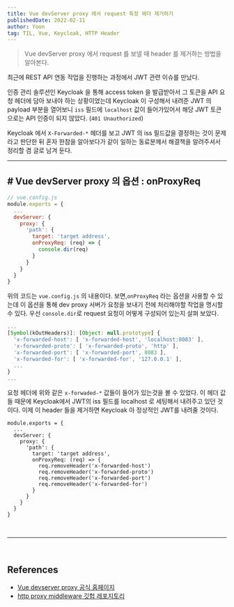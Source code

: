 ```yaml
---
title: Vue devServer proxy 에서 request 특정 헤더 제거하기
publishedDate: 2022-02-11
author: Yoon
tag: TIL, Vue, Keycloak, HTTP Header
---
```


> Vue devServer proxy 에서 request 를 보낼 때 header 를 제거하는 방법을 알아본다.

최근에 REST API 연동 작업을 진행하는 과정에서 JWT 관련 이슈를 만났다.

인증 관리 솔루션인 Keycloak 을 통해 access token 을 발급받아서 그 토큰을 API 요청 헤더에 담아 보내야 하는 상황이었는데
Keycloak 이 구성해서 내려준 JWT 의 payload 부분을 열어보니 `iss` 필드에 `localhost` 값이 들어가있어서 해당 JWT 토큰으로는 API 인증이 되지 않았다.
(`401 Unauthorized`)

Keycloak 에서 `X-Forwarded-*` 헤더를 보고 JWT 의 iss 필드값을 결정하는 것이 문제라고 판단한 뒤 혼자 한참을 알아보다가
같이 일하는 동료분께서 해결책을 알려주셔서 정리할 겸 글로 남겨 둔다.
<br />

- - -


## # Vue devServer proxy 의 옵션 : onProxyReq
```javascript
// vue.config.js
module.exports = {
  ...
  devServer: {
    proxy: {
      'path': {
        target: 'target address',
        onProxyReq: (req) => {
          console.dir(req)
        }
      }
    }
  }
}
```

위의 코드는 `vue.config.js` 의 내용이다. 보면,`onProxyReq` 라는 옵션을 사용할 수 있는데
이 옵션을 통해 dev proxy 서버가 요청을 보내기 전에 처리해야할 작업을 명시할 수 있다.
우선 `console.dir`로 request 요청이 어떻게 구성되어 있는지 살펴 보았다.
<br />

```javascript
...
[Symbol(kOutHeaders)]: [Object: null.prototype] {
  'x-forwarded-host': [ 'x-forwarded-host', 'localhost:8083' ],
  'x-forwarded-proto': [ 'x-forwarded-proto', 'http' ],
  'x-forwarded-port': [ 'x-forwarded-port', 8083 ],
  'x-forwarded-for': [ 'x-forwarded-for', '127.0.0.1' ],
  ...
}
...
```
요청 헤더에 위와 같은 `x-forwaded-*` 값들이 들어가 있는것을 볼 수 있었다. 이 헤더 값들 때문에 Keycloak에서 JWT의 iss 필드를 localhost 로 세팅해서 내려주고 있던 것이다.
이제 이 header 들을 제거하면 Keycloak 아 정상적인 JWT를 내려줄 것이다.
<br />

```javascript{7-12}
module.exports = {
  ...
  devServer: {
    proxy: {
      'path': {
        target: 'target address',
        onProxyReq: (req) => {
          req.removeHeader('x-forwarded-host')
          req.removeHeader('x-forwarded-proto')
          req.removeHeader('x-forwarded-port')
          req.removeHeader('x-forwarded-for')
        }
      }
    }
  }
}
```

<br />

- - -

<br />

## References
- [Vue devserver proxy 공식 홈페이지](https://cli.vuejs.org/config/#devserver-proxy)
- [http proxy middleware 깃헙 레포지토리](https://github.com/chimurai/http-proxy-middleware#proxycontext-config)
